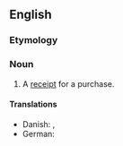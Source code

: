 ==English==

===Etymology===
{{compound|en|sales|slip}}

===Noun===
{{en-noun}}

# A [[receipt]] for a purchase.

====Translations====
{{trans-top|receipt for a purchase}}
* Danish: {{t|da|bon|c}}, {{t|da|kassebon|c}}
* German: {{t+|de|Kassenzettel|m}}
{{trans-mid}}
{{trans-bottom}}